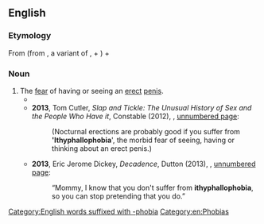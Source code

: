 ==English==

===Etymology===
From {{der|en|grc|ἰθύφαλλος}} (from {{m|grc|ἰθύς||straight}}, a variant of {{m|grc|εὐθύς}}, + {{m|grc|φαλλός||penis}}) + {{cog|en|phobia}}

===Noun===
{{en-noun|-}}

# The [[fear]] of having or seeing an [[erect]] [[penis]].
#* {{quote-newsgroup|date=13 September 2002|author=maf1029 [username]|title=Re: Homosexuals have phobias|url=https://groups.google.com/forum/#!original/alt.politics.homosexuality/QPOAFJq8JVY/6OAD-K57m9kJ|newsgroup=alt.politics.homosexuality|passage=So, do you use your violence fantasies to mask your medorthophobia, your '''ithyphallophobia''', or your medomalacuphobia?}}
#* '''2013''', Tom Cutler, ''Slap and Tickle: The Unusual History of Sex and the People Who Have it'', Constable (2012), {{ISBN|9781780336114}}, [http://books.google.com/books?id=8Xw4AAAAQBAJ&pg=PA1954&dq=%22ithyphallophobia%22 unnumbered page]:
#*: (Nocturnal erections are probably good if you suffer from ''''Ithyphallophobia'''', the morbid fear of seeing, having or thinking about an erect penis.)
#* '''2013''', Eric Jerome Dickey, ''Decadence'', Dutton (2013), {{ISBN|9781101609668}}, [http://books.google.com/books?id=PGz_7vDrz6cC&pg=PT165&dq=%22ithyphallophobia%22 unnumbered page]:
#*: “Mommy, I know that you don't suffer from '''ithyphallophobia''', so you can stop pretending that you do.”

[[Category:English words suffixed with -phobia]]
[[Category:en:Phobias]]
